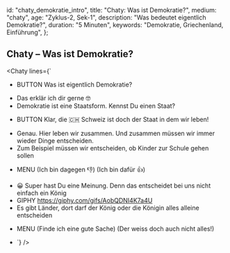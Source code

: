 
  id: "chaty_demokratie_intro",
  title: "Chaty: Was ist Demokratie?",
  medium: "chaty",
  age: "Zyklus-2, Sek-1",
  description: "Was bedeutet eigentlich Demokratie?",
  duration: "5 Minuten",
  keywords: "Demokratie, Griechenland, Einführung",
};

## Chaty – Was ist Demokratie?

<Chaty
  lines={`
* BUTTON Was ist eigentlich Demokratie?
- Das erklär ich dir gerne 🤓
- Demokratie ist eine Staatsform. Kennst Du einen Staat?
* BUTTON Klar, die 🇨🇭 Schweiz ist doch der Staat in dem wir leben!
- Genau. Hier leben wir zusammen. Und zusammen müssen wir immer wieder Dinge entscheiden.
- Zum Beispiel müssen wir entscheiden, ob Kinder zur Schule gehen sollen
* MENU (Ich bin dagegen 👎) (Ich bin dafür 👍)
- 😀 Super hast Du eine Meinung. Denn das entscheidet bei uns nicht einfach ein König
- GIPHY https://giphy.com/gifs/AobQDNI4K7a4U
- Es gibt Länder, dort darf der König oder die Königin alles alleine entscheiden
* MENU (Finde ich eine gute Sache) (Der weiss doch auch nicht alles!)
- 
  `}
/>
